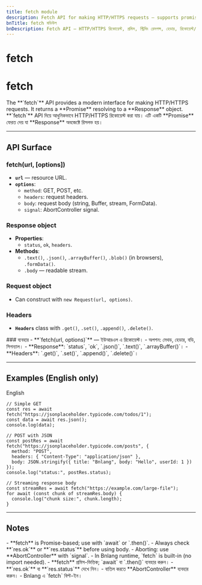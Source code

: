 ```yaml
---
title: fetch module
description: Fetch API for making HTTP/HTTPS requests — supports promises, streaming responses, headers, request/response objects, and body handling.
bnTitle: fetch মডিউল
bnDescription: Fetch API — HTTP/HTTPS রিকোয়েস্ট, প্রমিস, স্ট্রিমিং রেসপন্স, হেডার, রিকোয়েস্ট/রেসপন্স অবজেক্ট ও বডি হ্যান্ডলিং।
---
```


# <I18nEnglish>fetch</I18nEnglish>
# <I18nBangla>fetch</I18nBangla>


<I18nEnglish>
The **`fetch`** API provides a modern interface for making HTTP/HTTPS requests. It returns a **Promise** resolving to a **Response** object.
</I18nEnglish>

<I18nBangla>
**`fetch`** API দিয়ে আধুনিকভাবে HTTP/HTTPS রিকোয়েস্ট করা যায়। এটি একটি **Promise** ফেরত দেয় যা **Response** অবজেক্টে রিসলভ হয়।
</I18nBangla>



---

## API Surface

<I18nEnglish>

### fetch(url, [options])
- **`url`** — resource URL.  
- **`options`**:  
  - `method`: GET, POST, etc.  
  - `headers`: request headers.  
  - `body`: request body (string, Buffer, stream, FormData).  
  - `signal`: AbortController signal.  

### Response object
- **Properties**:  
  - `status`, `ok`, `headers`.  
- **Methods**:  
  - `.text()`, `.json()`, `.arrayBuffer()`, `.blob()` (in browsers), `.formData()`.  
  - `.body` — readable stream.  

### Request object
- Can construct with `new Request(url, options)`.  

### Headers
- **`Headers`** class with `.get()`, `.set()`, `.append()`, `.delete()`.  

</I18nEnglish>

<I18nBangla>
### ব্যবহার
- **`fetch(url, options)`** — ইউআরএল এ রিকোয়েস্ট।  
- অপশন: মেথড, হেডার, বডি, সিগন্যাল।  
- **Response**: `status`, `ok`, `.json()`, `.text()`, `.arrayBuffer()`।  
- **Headers**: `.get()`, `.set()`, `.append()`, `.delete()`।  
</I18nBangla>



---

## Examples (English only)

<Tabs defaultValue="english" className="w-full">
  <TabsList>
    <TabsTrigger value="english">English</TabsTrigger>
  </TabsList>

  <TabsContent value="english">

```bnl
// Simple GET
const res = await fetch("https://jsonplaceholder.typicode.com/todos/1");
const data = await res.json();
console.log(data);

// POST with JSON
const postRes = await fetch("https://jsonplaceholder.typicode.com/posts", {
  method: "POST",
  headers: { "Content-Type": "application/json" },
  body: JSON.stringify({ title: "Bnlang", body: "Hello", userId: 1 })
});
console.log("status:", postRes.status);

// Streaming response body
const streamRes = await fetch("https://example.com/large-file");
for await (const chunk of streamRes.body) {
  console.log("chunk size:", chunk.length);
}
```
  </TabsContent>
</Tabs>

---

## Notes

<I18nEnglish>
- **fetch** is Promise-based; use with `await` or `.then()`.  
- Always check **`res.ok`** or **`res.status`** before using body.  
- Aborting: use **AbortController** with `signal`.  
- In Bnlang runtime, `fetch` is built-in (no import needed).  
</I18nEnglish>

<I18nBangla>
- **fetch** প্রমিস-ভিত্তিক; `await` বা `.then()` ব্যবহার করুন।  
- **`res.ok`** বা **`res.status`** দেখে নিন।  
- বাতিল করতে **AbortController** ব্যবহার করুন।  
- Bnlang এ `fetch` বিল্ট-ইন।  
</I18nBangla>


